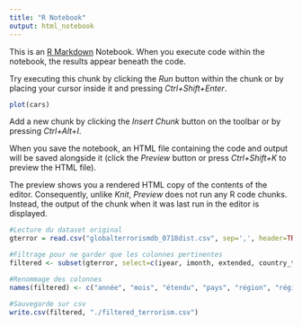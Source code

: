 ```yaml
---
title: "R Notebook"
output: html_notebook
---
```


This is an [R Markdown](http://rmarkdown.rstudio.com) Notebook. When you execute code within the notebook, the results appear beneath the code. 

Try executing this chunk by clicking the *Run* button within the chunk or by placing your cursor inside it and pressing *Ctrl+Shift+Enter*. 

```r
plot(cars)
```

Add a new chunk by clicking the *Insert Chunk* button on the toolbar or by pressing *Ctrl+Alt+I*.

When you save the notebook, an HTML file containing the code and output will be saved alongside it (click the *Preview* button or press *Ctrl+Shift+K* to preview the HTML file).

The preview shows you a rendered HTML copy of the contents of the editor. Consequently, unlike *Knit*, *Preview* does not run any R code chunks. Instead, the output of the chunk when it was last run in the editor is displayed.

```r
#Lecture du dataset original
gterror = read.csv("globalterrorismdb_0718dist.csv", sep=',', header=TRUE)

#Filtrage pour ne garder que les colonnes pertinentes
filtered <- subset(gterror, select=c(iyear, imonth, extended, country_txt, region_txt, provstate, city, latitude, longitude, multiple, success, suicide, attacktype1_txt, targtype1_txt, natlty1_txt, gname, nperps, claimed, weaptype1_txt, nkill, nkillter, nwound, nwoundte))

#Renommage des colonnes 
names(filtered) <- c("année", "mois", "étendu", "pays", "région", "région_locale", "ville", "latitude", "longitude", "multiple", "succès", "suicide", "type_attaque", "cible", "nationalité_ciblée", "responsable", "nombre_terroristes", "revendiqué", "type_arme", "nombre_morts", "nombre_terroristes_morts", "nombre_blessés", "nombre_terroristes_blessés")

#Sauvegarde sur csv
write.csv(filtered, "./filtered_terrorism.csv")
```


